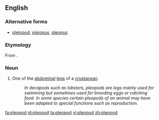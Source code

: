 ==English==

===Alternative forms===
* [[pleiopod]], [[pleiopus]], [[pleopus]]

===Etymology===
From {{etyl|grc|en}} {{compound|πλέω|πούς|gloss1=to swim|gloss2=foot|lang=en}}.

===Noun===
{{en-noun|s|pleopoda}}

# {{context|zoology|lang=en}} One of the [[abdominal]] [[leg]]s of a [[crustacean]].
#: ''In decapods such as lobsters, pleopods are legs mainly used for swimming but sometimes used for brooding eggs or catching food.  In some species certain pleopods of an animal may have been adapted to special functions such as reproduction.''

[[fa:pleopod]]
[[id:pleopod]]
[[ta:pleopod]]
[[vi:pleopod]]
[[zh:pleopod]]